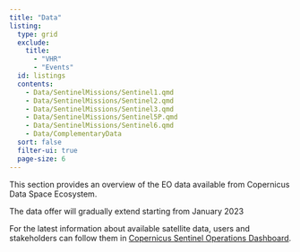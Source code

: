 ```yaml
---
title: "Data"
listing:
  type: grid
  exclude:
    title: 
      - "VHR"
      - "Events"
  id: listings
  contents:
    - Data/SentinelMissions/Sentinel1.qmd
    - Data/SentinelMissions/Sentinel2.qmd
    - Data/SentinelMissions/Sentinel3.qmd
    - Data/SentinelMissions/Sentinel5P.qmd
    - Data/SentinelMissions/Sentinel6.qmd
    - Data/ComplementaryData
  sort: false
  filter-ui: true
  page-size: 6
---
```

This section provides an overview of the EO data available from Copernicus Data Space Ecosystem.

The data offer will gradually extend starting from January 2023 

For the latest information about available satellite data, users and stakeholders can follow them in [Copernicus Sentinel Operations Dashboard](Data/Others/Dashboard.qmd).  


::: {#listings}
:::